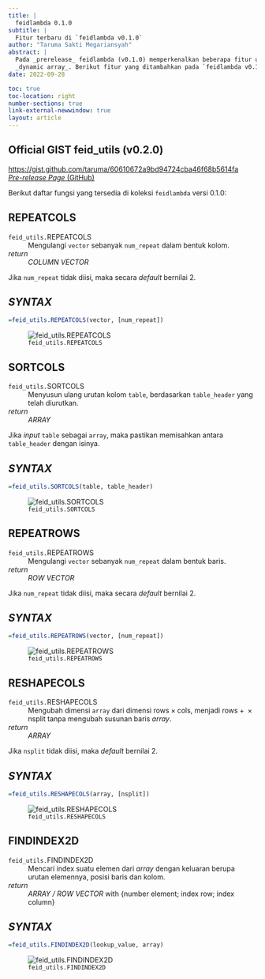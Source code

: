 ```yaml
---
title: |
  feidlambda 0.1.0
subtitle: |
  Fitur terbaru di `feidlambda v0.1.0`
author: "Taruma Sakti Megariansyah"
abstract: |
  Pada _prerelease_ feidlambda (v0.1.0) memperkenalkan beberapa fitur untuk memanipulasi
  _dynamic array_. Berikut fitur yang ditambahkan pada `feidlambda v0.1.0`: `REPEATCOLS`, `SORTCOLS`, `REPEATROWS`, `REPEATCOLS`, `FINDINDEX2D`.
date: 2022-09-28

toc: true
toc-location: right
number-sections: true
link-external-newwindow: true
layout: article
---
```


::: {.callout-important icon="false" .text-center}
## Official GIST **feid_utils** (v0.2.0)
<https://gist.github.com/taruma/60610672a9bd94724cba46f68b5614fa><br>
[_Pre-release Page_ (GitHub)](https://github.com/fiakoenjiniring/feidlambda/releases/tag/v0.1.0){.fs-6}
:::

Berikut daftar fungsi yang tersedia di koleksi `feidlambda` versi 0.1.0:

## REPEATCOLS

::: {.callout-tip appearance="minimal"}
`feid_utils.`REPEATCOLS 
: Mengulangi `vector` sebanyak `num_repeat` dalam bentuk kolom.

_return_
: _COLUMN VECTOR_
:::

::: {.column-margin .callout-warning appearance="simple"}
Jika `num_repeat` tidak diisi, maka secara _default_ bernilai 2.
::: 

::: {.callout-caution icon="false" .text-center .font-monospace}
## _SYNTAX_
```r
=feid_utils.REPEATCOLS(vector, [num_repeat])
```
:::

![`feid_utils.REPEATCOLS`](img-0-1-0/demo-feidlambda-0-1-repeatcols.gif)

## SORTCOLS

::: {.callout-tip appearance="minimal"}
`feid_utils.`SORTCOLS 
: Menyusun ulang urutan kolom `table`, berdasarkan `table_header` yang telah diurutkan.

_return_
: _ARRAY_
:::

::: {.column-margin .callout-warning appearance="simple"}
Jika _input_ `table` sebagai `array`, maka pastikan memisahkan antara `table_header` dengan isinya.
::: 

::: {.callout-caution icon="false" .text-center .font-monospace}
## _SYNTAX_
```r
=feid_utils.SORTCOLS(table, table_header)
```
:::

![`feid_utils.SORTCOLS`](img-0-1-0/demo-feidlambda-0-1-sortcols.gif)

## REPEATROWS

::: {.callout-tip appearance="minimal"}
`feid_utils.`REPEATROWS 
: Mengulangi `vector` sebanyak `num_repeat` dalam bentuk baris.

_return_
: _ROW VECTOR_
:::

::: {.column-margin .callout-warning appearance="simple"}
Jika `num_repeat` tidak diisi, maka secara _default_ bernilai 2.
::: 

::: {.callout-caution icon="false" .text-center .font-monospace}
## _SYNTAX_
```r
=feid_utils.REPEATROWS(vector, [num_repeat])
```
:::

![`feid_utils.REPEATROWS`](img-0-1-0/demo-feidlambda-0-1-repeatrows.gif)

## RESHAPECOLS

::: {.callout-tip appearance="minimal"}
`feid_utils.`RESHAPECOLS
: Mengubah dimensi `array` dari dimensi $\text{rows} \times \text{cols}$, menjadi $\text{rows} + \text{} \times \textrm{nsplit}$ tanpa mengubah susunan baris _array_.

_return_
: _ARRAY_
:::

::: {.column-margin .callout-warning appearance="simple"}
Jika `nsplit` tidak diisi, maka _default_ bernilai 2.
::: 

::: {.callout-caution icon="false" .text-center .font-monospace}
## _SYNTAX_
```r
=feid_utils.RESHAPECOLS(array, [nsplit])
```
:::

![`feid_utils.RESHAPECOLS`](img-0-1-0/demo-feidlambda-0-1-reshapecols.gif)

## FINDINDEX2D

::: {.callout-tip appearance="minimal"}
`feid_utils.`FINDINDEX2D
: Mencari index suatu elemen dari _array_ dengan keluaran berupa urutan elemennya, posisi baris dan kolom.

_return_
: _ARRAY / ROW VECTOR_ with {number element; index row; index column}
:::

::: {.callout-caution icon="false" .text-center .font-monospace}
## _SYNTAX_
```r
=feid_utils.FINDINDEX2D(lookup_value, array)
```
:::

![`feid_utils.FINDINDEX2D`](img-0-1-0/demo-feidlambda-0-1-findindex2d.gif)
